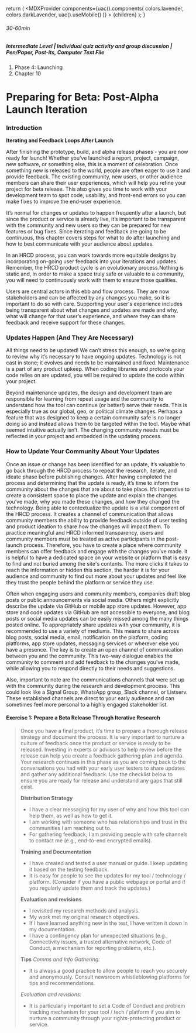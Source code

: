 
  return (
    <MDXProvider
      components={uac().components(
        colors.lavender,
        colors.darkLavender,
        uac().useMobile()
      )}
    >
      {children}
    </MDXProvider>
  );
}

[comment]: # "↓↓↓ Editable ↓↓↓"

###### 30-60min

##### Intermediate Level | Individual quiz activity and group discussion | Pen/Paper, Post-its, Computer Text File

1. Phase 4: Launching
2. Chapter 10

# Preparing for Beta: Post-Alpha Launch Iteration


### Introduction

**Iterating and Feedback Loops After Launch**

After finishing the prototype, build, and alpha release phases - you are now ready for launch! Whether you’ve launched a report, project, campaign, new software, or something else, this is a moment of celebration. Once something new is released to the world, people are often eager to use it and provide feedback. The existing community, new users, or other audience members can share their user experiences, which will help you refine your project for beta release. This also gives you time to work with your development team to spot code, usability, and front-end errors so you can make fixes to improve the end-user experience. 

It’s normal for changes or updates to happen frequently after a launch, but since the product or service is already live, it’s important to be transparent with the community and new users so they can be prepared for new features or bug fixes. Since iterating and feedback are going to be continuous, this chapter covers steps for what to do after launching and how to best communicate with your audience about updates.

In an HRCD process, you can work towards more equitable designs by incorporating on-going user feedback into your iterations and updates. Remember, the HRCD product cycle is an evolutionary process.Nothing is static and, in order to make a space truly safe or valuable to a community, you will need to continuously work with them to ensure those qualities. 

Users are central actors in this ebb and flow process. They are now stakeholders and can be affected by any changes you make, so it is important to do so with care. Supporting your user's experience includes being transparent about what changes and updates are made and why, what will change for that user’s experience, and where they can share feedback and receive support for these changes.

### Updates Happen (And They Are Necessary)

All things need to be updated! We can’t stress this enough, so we’re going to review why it’s necessary to have ongoing updates. Technology is not cast in stone; it evolves and needs to be maintained and fixed. Maintenance is a part of any product upkeep. When coding libraries and protocols your code relies on are updated, you will be required to update the code within your project. 

Beyond maintenance updates, the design and development team are responsible for learning from repeat usage and the community to understand how the tool can continue (or better!) serve their needs. This is especially true as our global, geo, or political climate changes. Perhaps a feature that was designed to keep a certain community safe is no longer doing so and instead allows them to be targeted within the tool. Maybe what seemed intuitive actually isn’t. The changing community needs must be reflected in your project and embedded in the updating process.  

### How to Update Your Community About Your Updates

Once an issue or change has been identified for an update, it’s valuable to go back through the HRCD process to repeat the research, iterate, and ideate phase before publishing changes. After having completed the process and determining that the update is ready, it’s time to inform the community about the changes that are about to take place. It’s imperative to create a consistent space to place the update and explain the changes you’ve made, why you made these changes, and how they changed the technology. Being able to contextualize the update is a vital component of the HRCD process. It creates a channel of communication that allows community members the ability to provide feedback outside of user testing and product ideation to share how the changes will impact them. To practice meaningful and HRCD informed transparency, users and community members must be treated as active participants in the post-launch process. Therefore, you have to create a place where community members can offer feedback and engage with the changes you’ve made. It is helpful to have a dedicated space on your website or platform that is easy to find and not buried among the site's contents. The more clicks it takes to reach the information or hidden this section, the harder it is for your audience and community to find out more about your updates and feel like they trust the people behind the platform or service they use. 

Often when engaging users and community members, companies draft blog posts or public announcements via social media. Others might explicitly describe the update via GitHub or mobile app store updates. However, app store and code updates via GitHub are not accessible to everyone, and blog posts or social media updates can be easily missed among the many things posted online. To appropriately share updates with your community, it is recommended to use a variety of mediums. This means to share across blog posts, social media, email, notification on the platform, coding platforms, app store updates, messaging services or wherever else you have a presence. The key is to create an open channel of communication between you and the community. This two-way dialogue enables the community to comment and add feedback to the changes you’ve made, while allowing you to respond directly to their needs and suggestions. 

Also, important to note are the communications channels that were set up with the community during the research and development process. This could look like a Signal Group, WhatsApp group, Slack channel, or Listserv. These established channels are direct to your early audience and can sometimes feel more personal to a highly engaged stakeholder list. 

#### Exercise 1: Prepare a Beta Release Through Iterative Research 
> Once you have a final product, it’s time to prepare a thorough release strategy and document the process. It is very important to nurture
> a culture of feedback once the product or service is ready to be released. Investing in experts or advisors to help review before the  
> release can help you create a feedback gathering plan and agenda.
> Your research continues in this phase as you are coming back to the conversations you had with your early user testers to share updates
>  and gather any additional feedback. Use the checklist below to ensure you are ready for release and understand any gaps that still 
>  exist.
>  
>
> **Distribution Strategy**
> * I have a clear messaging for my user of why and how this tool can help them, as well as how to get it.
> *  I am working with someone who has relationships and trust in the communities I am reaching out to.
> * For gathering feedback, I am providing people with safe channels to contact me (e.g., end-to-end encrypted emails).
> 
> **Training and Documentation**
> *  I have created and tested a user manual or guide. I keep updating it based on the testing feedback.
> *  It is easy for people to see the updates for my tool / technology / platform. (Consider if you have a public webpage or portal and if you regularly update them and track the updates.)
> 
> **Evaluation and revisions**
> *  I revisited my research methods and analysis.
> *  My work met my original research objectives.
> *  If I have learned anything new in the test, I have written it down in my documentation.
> *  I have a contingency plan for unexpected situations (e.g., Connectivity issues, a trusted alternative network, Code of Conduct, a mechanism for reporting problems, etc.).
>  
>  **Tips**
>_Comms and Info Gathering:_
>
> *  It is always a good practice to allow people to reach you securely and anonymously. Consult newsroom whistleblowing platforms for tips 
> and recommendations.
> 
>_Evaluation and revisions:_
>
> *  It is particularly important to set a Code of Conduct and problem tracking mechanism for your tool / tech / platform if you aim to nurture a community through your rights-protecting product or service.



